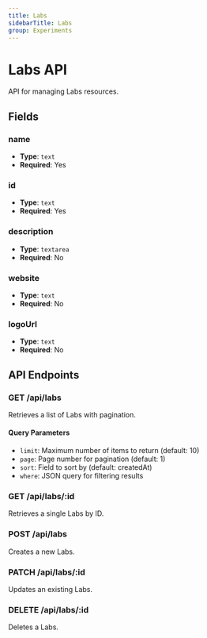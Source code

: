 ```yaml
---
title: Labs
sidebarTitle: Labs
group: Experiments
---
```


# Labs API

API for managing Labs resources.

## Fields

### name

- **Type**: `text`
- **Required**: Yes




### id

- **Type**: `text`
- **Required**: Yes




### description

- **Type**: `textarea`
- **Required**: No




### website

- **Type**: `text`
- **Required**: No




### logoUrl

- **Type**: `text`
- **Required**: No





## API Endpoints

### GET /api/labs
Retrieves a list of Labs with pagination.

#### Query Parameters
- `limit`: Maximum number of items to return (default: 10)
- `page`: Page number for pagination (default: 1)
- `sort`: Field to sort by (default: createdAt)
- `where`: JSON query for filtering results

### GET /api/labs/:id
Retrieves a single Labs by ID.

### POST /api/labs
Creates a new Labs.

### PATCH /api/labs/:id
Updates an existing Labs.

### DELETE /api/labs/:id
Deletes a Labs.

